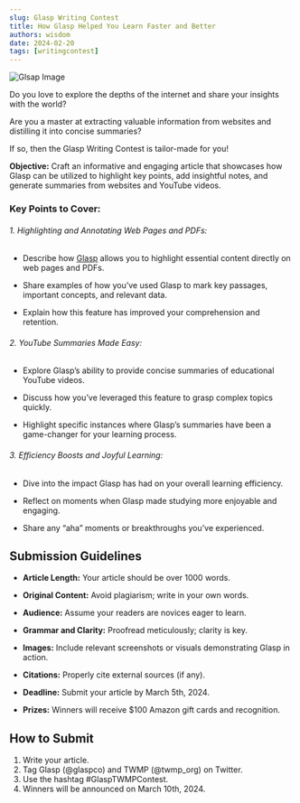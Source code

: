 ```yaml
---
slug: Glasp Writing Contest
title: How Glasp Helped You Learn Faster and Better
authors: wisdom
date: 2024-02-20
tags: [writingcontest]
---
```


![Glsap Image](https://glasp.co/images/icons/feature_highlight.jpeg "Glasp.co image")

Do you love to explore the depths of the internet and share your insights with the world?

Are you a master at extracting valuable information from websites and distilling it into concise summaries?

If so, then the Glasp Writing Contest is tailor-made for you!

**Objective:** Craft an informative and engaging article that showcases how Glasp can be utilized to highlight key points, add insightful notes, and generate summaries from websites and YouTube videos.

### Key Points to Cover:

###### 1. Highlighting and Annotating Web Pages and PDFs:

- Describe how [Glasp](https://glasp.co/) allows you to highlight essential content directly on web pages and PDFs.

- Share examples of how you’ve used Glasp to mark key passages, important concepts, and relevant data.

- Explain how this feature has improved your comprehension and retention.

###### 2. YouTube Summaries Made Easy:

- Explore Glasp’s ability to provide concise summaries of educational YouTube videos.

- Discuss how you’ve leveraged this feature to grasp complex topics quickly.

- Highlight specific instances where Glasp’s summaries have been a game-changer for your learning process.

###### 3. Efficiency Boosts and Joyful Learning:

- Dive into the impact Glasp has had on your overall learning efficiency.

- Reflect on moments when Glasp made studying more enjoyable and engaging.

- Share any “aha” moments or breakthroughs you’ve experienced.

## Submission Guidelines

- **Article Length:** Your article should be over 1000 words.

- **Original Content:** Avoid plagiarism; write in your own words.
- **Audience:** Assume your readers are novices eager to learn.
- **Grammar and Clarity:** Proofread meticulously; clarity is key.
- **Images:** Include relevant screenshots or visuals demonstrating Glasp in action.
- **Citations:** Properly cite external sources (if any).
- **Deadline:** Submit your article by March 5th, 2024.
- **Prizes:** Winners will receive $100 Amazon gift cards and recognition.

## How to Submit

1. Write your article.
2. Tag Glasp (@glaspco) and TWMP (@twmp_org) on Twitter.
3. Use the hashtag #GlaspTWMPContest.
4. Winners will be announced on March 10th, 2024.


